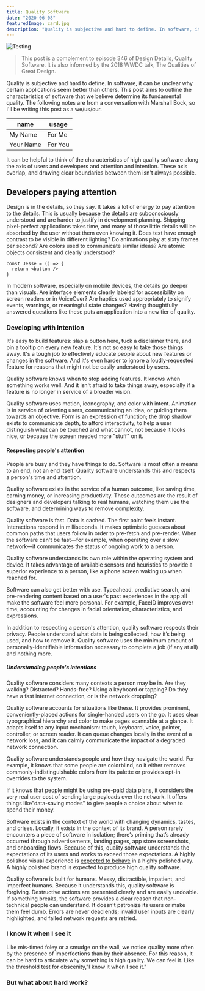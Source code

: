 ```yaml
---
title: Quality Software
date: "2020-06-08"
featuredImage: card.jpg
description: "Quality is subjective and hard to define. In software, it can be unclear why certain applications seem better than others."
---
```


![Testing](./card.jpg)

> This post is a complement to episode 346 of Design Details, Quality Software. It is also informed by the 2018 WWDC talk, The Qualities of Great Design.

Quality is subjective and hard to define. In software, it can be unclear why certain applications seem better than others. This post aims to outline the characteristics of software that we believe determine its fundamental quality. The following notes are from a conversation with Marshall Bock, so I'll be writing this post as a we/us/our.

| name      | usage   |
| --------- | ------- |
| My Name   | For Me  |
| Your Name | For You |

It can be helpful to think of the characteristics of high quality software along the axis of users and developers and attention and intention. These axis overlap, and drawing clear boundaries between them isn't always possible.

## Developers paying attention

Design is in the details, so they say. It takes a lot of energy to pay attention to the details. This is usually because the details are subconsciously understood and are harder to justify in development planning. Shipping pixel-perfect applications takes time, and many of those little details will be absorbed by the user without them even knowing it. Does text have enough contrast to be visible in different lighting? Do animations play at sixty frames per second? Are colors used to communicate similar ideas? Are atomic objects consistent and clearly understood?

```
const Jesse = () => {
  return <button />
}
```

In modern software, especially on mobile devices, the details go deeper than visuals. Are interface elements clearly labeled for accessibility on screen readers or in VoiceOver? Are haptics used appropriately to signify events, warnings, or meaningful state changes? Having thoughtfully answered questions like these puts an application into a new tier of quality.

### Developing with intention

It's easy to build features: slap a button here, tuck a disclaimer there, and pin a tooltip on every new feature. It's not so easy to take those things away. It's a tough job to effectively educate people about new features or changes in the software. And it's even harder to ignore a loudly-requested feature for reasons that might not be easily understood by users.

Quality software knows when to stop adding features. It knows when something works well. And it isn't afraid to take things away, especially if a feature is no longer in service of a broader vision.

Quality software uses motion, iconography, and color with intent. Animation is in service of orienting users, communicating an idea, or guiding them towards an objective. Form is an expression of function; the drop shadow exists to communicate depth, to afford interactivity, to help a user distinguish what can be touched and what cannot, not because it looks nice, or because the screen needed more "stuff" on it.

#### Respecting people's attention

People are busy and they have things to do. Software is most often a means to an end, not an end itself. Quality software understands this and respects a person's time and attention.

Quality software exists in the service of a human outcome, like saving time, earning money, or increasing productivity. These outcomes are the result of designers and developers talking to real humans, watching them use the software, and determining ways to remove complexity.

Quality software is fast. Data is cached. The first paint feels instant. Interactions respond in milliseconds. It makes optimistic guesses about common paths that users follow in order to pre-fetch and pre-render. When the software can't be fast—for example, when operating over a slow network—it communicates the status of ongoing work to a person.

Quality software understands its own role within the operating system and device. It takes advantage of available sensors and heuristics to provide a superior experience to a person, like a phone screen waking up when reached for.

Software can also get better with use. Typeahead, predictive search, and pre-rendering content based on a user's past experiences in the app all make the software feel more personal. For example, FaceID improves over time, accounting for changes in facial orientation, characteristics, and expressions.

In addition to respecting a person's attention, quality software respects their privacy. People understand what data is being collected, how it’s being used, and how to remove it. Quality software uses the minimum amount of personally-identifiable information necessary to complete a job (if any at all) and nothing more.

##### Understanding people's intentions

Quality software considers many contexts a person may be in. Are they walking? Distracted? Hands-free? Using a keyboard or tapping? Do they have a fast internet connection, or is the network dropping?

Quality software accounts for situations like these. It provides prominent, conveniently-placed actions for single-handed users on the go. It uses clear typographical hierarchy and color to make pages scannable at a glance. It adapts itself to any input mechanism: touch, keyboard, voice, pointer, controller, or screen reader. It can queue changes locally in the event of a network loss, and it can calmly communicate the impact of a degraded network connection.

Quality software understands people and how they navigate the world. For example, it knows that some people are colorblind, so it either removes commonly-indistinguishable colors from its palette or provides opt-in overrides to the system.

If it knows that people might be using pre-paid data plans, it considers the very real user cost of sending large payloads over the network. It offers things like"data-saving modes" to give people a choice about when to spend their money.

Software exists in the context of the world with changing dynamics, tastes, and crises. Locally, it exists in the context of its brand. A person rarely encounters a piece of software in isolation; there’s priming that’s already occurred through advertisements, landing pages, app store screenshots, and onboarding flows. Because of this, quality software understands the expectations of its users and works to exceed those expectations. A highly polished visual experience is [expected to behave](https://www.nngroup.com/articles/aesthetic-usability-effect/) in a highly polished way. A highly polished brand is expected to produce high quality software.

Quality software is built for humans. Messy, distractible, impatient, and imperfect humans. Because it understands this, quality software is forgiving. Destructive actions are presented clearly and are easily undoable. If something breaks, the software provides a clear reason that non-technical people can understand. It doesn't patronize its users or make them feel dumb. Errors are never dead ends; invalid user inputs are clearly highlighted, and failed network requests are retried.

### I know it when I see it

Like mis-timed foley or a smudge on the wall, we notice quality more often by the presence of imperfections than by their absence. For this reason, it can be hard to articulate why something is high quality. We can feel it. Like the threshold test for obscenity,"I know it when I see it."

### But what about hard work?

